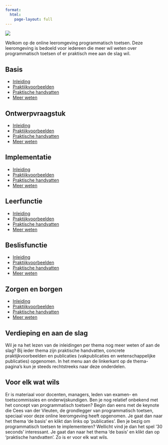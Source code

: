 ```yaml
---
format: 
  html: 
    page-layout: full
---
```


::: {.column-page}
![](images/Leeromgeving.png)

::: {.lead}

Welkom op de online leeromgeving programmatisch toetsen. Deze leeromgeving is bedoeld voor iedereen die meer wil weten over programmatisch toetsen of er praktisch mee aan de slag wil. 

:::

::: {.grid}

::: {.g-col-12 .g-col-md-6 .g-col-lg-4}

::: {.card .text-white .bg-primary .rounded-3 .mx-auto}

::: {.card-body}

## Basis {.card-title}

::: {.card-text}

* [Inleiding](1-basis.qmd){.link-light}
* [Praktijkvoorbeelden](1-basis-praktijk.qmd){.link-light}
* [Praktische handvatten](1-basis-handvatten.qmd){.link-light}
* [Meer weten](1-basis-meer.qmd){.link-light}

:::

:::

:::

:::

<!-- New card --> 

::: {.g-col-12 .g-col-md-6 .g-col-lg-4}

::: {.card  .text-white .bg-primary .rounded-3 .mx-auto}

::: {.card-body}

## Ontwerpvraagstuk {.card-title}

::: {.card-text}

* [Inleiding](2-ontwerpvraagstuk.qmd){.link-light}
* [Praktijkvoorbeelden](2-ontwerpvraagstuk-praktijk.qmd){.link-light}
* [Praktische handvatten](2-ontwerpvraagstuk-handvatten.qmd){.link-light}
* [Meer weten](2-ontwerpvraagstuk-meer.qmd){.link-light}

:::

:::

:::

:::

<!-- New card --> 

::: {.g-col-12 .g-col-md-6 .g-col-lg-4}

::: {.card  .text-white .bg-primary .rounded-3 .mx-auto}

::: {.card-body}

## Implementatie {.card-title}

::: {.card-text}

* [Inleiding](3-implementeren.qmd){.link-light}
* [Praktijkvoorbeelden](3-implementeren-praktijk.qmd){.link-light}
* [Praktische handvatten](3-implementeren-handvatten.qmd){.link-light}
* [Meer weten](3-implementeren-meer.qmd){.link-light}

:::

:::

:::

:::

<!-- New card --> 

::: {.g-col-12 .g-col-md-6 .g-col-lg-4}

::: {.card  .text-white .bg-primary .rounded-3 .mx-auto}

::: {.card-body}

## Leerfunctie {.card-title}

::: {.card-text}

* [Inleiding](4-leerfunctie.qmd){.link-light}
* [Praktijkvoorbeelden](4-leerfunctie-praktijk.qmd){.link-light}
* [Praktische handvatten](4-leerfunctie-handvatten.qmd){.link-light}
* [Meer weten](4-leerfunctie-meer.qmd){.link-light}

:::

:::

:::

:::

<!-- New card --> 

::: {.g-col-12 .g-col-md-6 .g-col-lg-4}

::: {.card  .text-white .bg-primary .rounded-3 .mx-auto}

::: {.card-body}

## Beslisfunctie {.card-title}

::: {.card-text}

* [Inleiding](5-beslisfunctie.qmd){.link-light}
* [Praktijkvoorbeelden](5-beslisfunctie-praktijk.qmd){.link-light}
* [Praktische handvatten](5-beslisfunctie-handvatten.qmd){.link-light}
* [Meer weten](5-beslisfunctie-meer.qmd){.link-light}

:::

:::

:::

:::

<!-- New card --> 

::: {.g-col-12 .g-col-md-6 .g-col-lg-4}

::: {.card  .text-white .bg-primary .rounded-3 .mx-auto}

::: {.card-body}

## Zorgen en borgen {.card-title}

::: {.card-text}

* [Inleiding](6-zorgen_borgen.qmd){.link-light}
* [Praktijkvoorbeelden](6-zorgen_borgen-praktijk.qmd){.link-light}
* [Praktische handvatten](6-zorgen_borgen-handvatten.qmd){.link-light}
* [Meer weten](6-zorgen_borgen-meer.qmd){.link-light}

:::

:::

:::

:::

<!-- remarks -->

<!-- New card --> 

::: {.g-col-12 .g-col-md-6}

::: {.card .rounded-3 .mx-auto}

::: {.card-body}

## Verdieping en aan de slag {.card-title}

::: {.card-text}

Wil je na het lezen van de inleidingen per thema nog meer weten of aan de slag? Bij ieder thema zijn praktische handvatten, concrete praktijkvoorbeelden en publicaties (vakpublicaties en wetenschappelijke publicaties) opgenomen. In het menu aan de linkerkant op de thema-pagina’s kun je steeds rechtstreeks naar deze onderdelen. 

:::

:::

:::

:::

<!-- New card --> 

::: {.g-col-12 .g-col-md-6}

::: {.card .rounded-3 .mx-auto}

::: {.card-body}

## Voor elk wat wils{.card-title}

::: {.card-text}

Er is materiaal voor docenten, managers, leden van examen- en toetscommissies en onderwijskundigen.  Ben je nog relatief onbekend met het concept van programmatisch toetsen?  Begin dan eens met de keynote die Cees van der Vleuten, de grondlegger van programmatisch toetsen, speciaal voor deze online leeromgeving heeft opgenomen. Je gaat dan naar het thema ‘de basis’ en klikt dan links op ‘publicaties’. Ben je bezig om programmatisch toetsen te implementeren? Wellicht vind je dan het spel ’30 seconds’ interessant. Je gaat dan naar het thema ‘de basis’ en klikt dan op ‘praktische handvatten’. Zo is er voor elk wat wils.

:::

:::

:::

:::


:::
<!-- end card grid -->

::: 
<!-- end column-page -->




::: {.column-body}





<!--

> Een individuele toets heeft beperkingen, maar een programma niet

> Het geven van feedback is geen garantie voor het gebruik ervan

-->

:::
